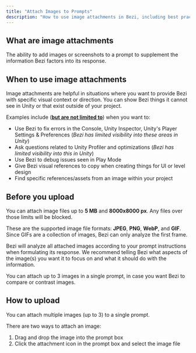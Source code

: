 ```yaml
---
title: "Attach Images to Prompts"
description: "How to use image attachments in Bezi, including best practices, guardrails, and suggested applications to help you get started"
---
```


## What are image attachments

The ability to add images or screenshots to a prompt to supplement the information Bezi factors into its response.

## When to use image attachments

Image attachments are helpful in situations where you want to provide Bezi with specific visual context or direction. You can show Bezi things it cannot see in Unity or that exist outside of your project.

Examples include (**<u>but are not limited to</u>**) when you want to:

- Use Bezi to fix errors in the Console, Unity Inspector, Unity's Player Settings & Preferences (_Bezi has limited visibility into these areas in Unity_)
- Ask questions related to Unity Profiler and optimizations (_Bezi has limited visibility into this in Unity_)
- Use Bezi to debug issues seen in Play Mode
- Give Bezi visual references to copy when creating things for UI or level design
- Find specific references/assets from an image within your project

## Before you upload

You can attach image files up to **5 MB** and **8000x8000 px**. Any files over those limits will be blocked.

These are the supported image file formats: **JPEG**, **PNG**, **WebP**, and **GIF**. Since GIFs are a collection of images, Bezi can only analyze the first frame.

Bezi will analyze all attached images according to your prompt instructions when formulating its response. We recommend telling Bezi what aspects of the image(s) you want it to focus on and what it should do with the information.

You can attach up to 3 images in a single prompt, in case you want Bezi to compare or contrast images.

## How to upload

You can attach multiple images (up to 3) to a single prompt. 

There are two ways to attach an image: 

1. Drag and drop the image into the prompt box 
2. Click the attachment icon in the prompt box and select the image file